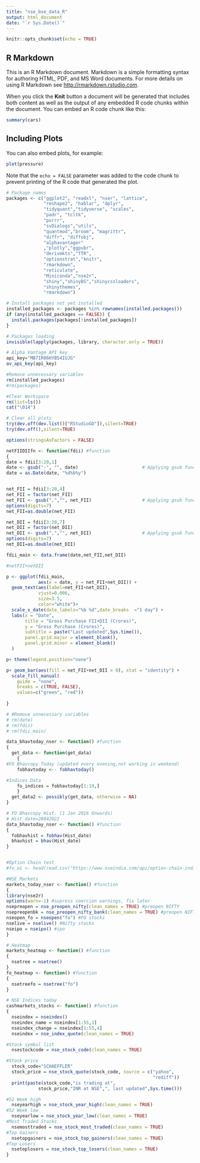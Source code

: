 ```yaml
---
title: "nse_bse_data_R"
output: html_document
date: "`r Sys.Date()`"
---
```


```r
knitr::opts_chunk$set(echo = TRUE)
```

## R Markdown

This is an R Markdown document. Markdown is a simple formatting syntax for authoring HTML, PDF, and MS Word documents. For more details on using R Markdown see <http://rmarkdown.rstudio.com>.

When you click the **Knit** button a document will be generated that includes both content as well as the output of any embedded R code chunks within the document. You can embed an R code chunk like this:

```r
summary(cars)
```

## Including Plots

You can also embed plots, for example:

```r
plot(pressure)
```

Note that the `echo = FALSE` parameter was added to the code chunk to prevent printing of the R code that generated the plot.

```r
# Package names
packages <- c("ggplot2", "readxl", "nser", "lattice", 
              "reshape2", "hablar", "dplyr", 
              "tidyquant","tidyverse", "scales",
              "padr", "tcltk",
              "purrr",
              "svDialogs","utils", 
              "quantmod","broom", "magrittr",
              "diffr", "diffobj",
              "alphavantager"
              ,"plotly","ggpubr",
              "derivmkts","TTR",
              "optionstrat","knitr",
              "rmarkdown",
              "reticulate",
              "Miniconda","nse2r",
              "shiny","shinyBS","shinycssloaders",
              "shinythemes",
              "rmarkdown")

# Install packages not yet installed
installed_packages <- packages %in% rownames(installed.packages())
if (any(installed_packages == FALSE)) {
  install.packages(packages[!installed_packages])
}

# Packages loading
invisible(lapply(packages, library, character.only = TRUE))

# Alpha Vantage API key
api_key="MB7IR06HYB54IUJG"
av_api_key(api_key)

#Remove unnecessary variables
rm(installed_packages)
#rm(packages)

#Clear Workspace
rm(list=ls()) 
cat("\014")

# Clear all plots
try(dev.off(dev.list()["RStudioGD"]),silent=TRUE)
try(dev.off(),silent=TRUE)

options(stringsAsFactors = FALSE)

netFIIDIIfn <- function(fdii) #function
{
date = fdii[3:20,1]
date <- gsub("-", "", date)                        # Applying gsub function
date = as.Date(date, "%d%b%y")


net_FII = fdii[3:20,4]
net_FII = factor(net_FII)
net_FII <- gsub(",","", net_FII)                   # Applying gsub function
options(digits=7)
net_FII=as.double(net_FII)

net_DII = fdii[3:20,7]
net_DII = factor(net_DII)
net_DII <- gsub(",","", net_DII)                   # Applying gsub function
options(digits=7)
net_DII=as.double(net_DII)

fdii_main <- data.frame(date,net_FII,net_DII)

#netFII+netDII

p <- ggplot(fdii_main,
            aes(x = date, y = net_FII+net_DII)) +
  geom_text(aes(label=net_FII+net_DII),
            vjust=0.006,
            size=3.5,
            color="white")+
  scale_x_date(date_labels="%b %d",date_breaks  ="1 day") +
  labs(x = "Date",
       title = "Gross Purchase FII+DII (Crores)",
       y = "Gross Purchase (Crores)",
       subtitle = paste("Last updated",Sys.time()),
       panel.grid.major = element_blank(),
       panel.grid.minor = element_blank()
  )

p+ theme(legend.position="none")

p+ geom_bar(aes(fill = net_FII+net_DII > 0), stat = "identity") +
  scale_fill_manual(
    guide = "none",
    breaks = c(TRUE, FALSE),
    values=c("green", "red"))
                            
}

# #Remove unnecessary variables
# rm(date)
# rm(fdii)
# rm(fdii_main)

data_bhavtoday_nser <- function() #function
{
  get_data <- function(get_data) 
    {
#FO Bhavcopy Today (updated every evening,not working in weekend)
    fobhavtoday <-- fobhavtoday()

#Indices Data
    fo_indices = fobhavtoday[1:19,]
    }
  get_data2 <- possibly(get_data, otherwise = NA)
}

# FO Bhavcopy Hist. (1 Jan 2016 Onwards)
# Hist_date=28042022
data_bhavtoday_nser <- function() #function
{
  fobhavhist = fobhav(Hist_date)
  bhavhist = bhav(Hist_date)
}


#Option Chain test
#fo_oi <- head(read.csv("https://www.nseindia.com/api/option-chain-indices?symbol=NIFTY.csv"))

#NSE Markets
markets_today_nser <- function() #function
{
library(nse2r)
options(warn=-1) #supress coercion warnings, fix later
nsepreopen = nse_preopen_nifty(clean_names = TRUE) #preopen NIFTY
nsepreopenbk = nse_preopen_nifty_bank(clean_names = TRUE) #preopen NIFTYBK
nseopen_fo = nseopen("fo") #FO stocks
nselive = nselive() #Nifty stocks
nseipo = nseipo() #ipo
}

# Heatmap
markets_heatmap <- function() #function
{
  nsetree = nsetree()
}
fo_heatmap <- function() #function
{
  nsetreefo = nsetree("fo")
}

# NSE Indices today
cashmarkets_stocks <- function() #function
{
  nseindex = nseindex()
  nseindex_name = nseindex[1:55,1]
  nseindex_change = nseindex[1:55,4]
  nseindex = nse_index_quote(clean_names = TRUE)

#Stock symbol list
  nsestockcode = nse_stock_code(clean_names = TRUE)

#Stock price
  stock_code="SCHAEFFLER"
  stock_price = nse_stock_quote(stock_code, source = c("yahoo",
                                                       "rediff"))
  print(paste(stock_code,"is trading at",
            stock_price,"INR at NSE",", last updated",Sys.time()))

#52 Week high
  nseyearhigh = nse_stock_year_high(clean_names = TRUE)
#52 Week low
  nseyearlow = nse_stock_year_low(clean_names = TRUE)
#Most Traded Stocks
  nsemosttraded = nse_stock_most_traded(clean_names = TRUE)
#Top Gainers
  nsetopgainers = nse_stock_top_gainers(clean_names = TRUE)
#Top Losers
  nsetoplosers = nse_stock_top_losers(clean_names = TRUE)
}
```